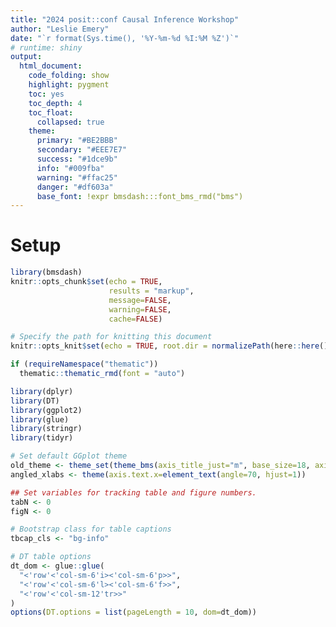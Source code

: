 ```yaml
---
title: "2024 posit::conf Causal Inference Workshop"
author: "Leslie Emery"
date: "`r format(Sys.time(), '%Y-%m-%d %I:%M %Z')`"
# runtime: shiny
output:
  html_document:
    code_folding: show
    highlight: pygment
    toc: yes
    toc_depth: 4
    toc_float:
      collapsed: true
    theme:
      primary: "#BE2BBB"
      secondary: "#EEE7E7"
      success: "#1dce9b"
      info: "#009fba"
      warning: "#ffac25"
      danger: "#df603a"
      base_font: !expr bmsdash:::font_bms_rmd("bms")
---
```


# Setup

```r
library(bmsdash)
knitr::opts_chunk$set(echo = TRUE,
                      results = "markup",
                      message=FALSE,
                      warning=FALSE,
                      cache=FALSE)

# Specify the path for knitting this document
knitr::opts_knit$set(echo = TRUE, root.dir = normalizePath(here::here()))

if (requireNamespace("thematic")) 
  thematic::thematic_rmd(font = "auto")
```

```r
library(dplyr)
library(DT)
library(ggplot2)
library(glue)
library(stringr)
library(tidyr)
```

```r
# Set default GGplot theme
old_theme <- theme_set(theme_bms(axis_title_just="m", base_size=18, axis_title_size="20"))
angled_xlabs <- theme(axis.text.x=element_text(angle=70, hjust=1))

## Set variables for tracking table and figure numbers.
tabN <- 0
figN <- 0

# Bootstrap class for table captions
tbcap_cls <- "bg-info"

# DT table options
dt_dom <- glue::glue(
  "<'row'<'col-sm-6'i><'col-sm-6'p>>",
  "<'row'<'col-sm-6'l><'col-sm-6'f>>",
  "<'row'<'col-sm-12'tr>>"
)
options(DT.options = list(pageLength = 10, dom=dt_dom))
```

# 
